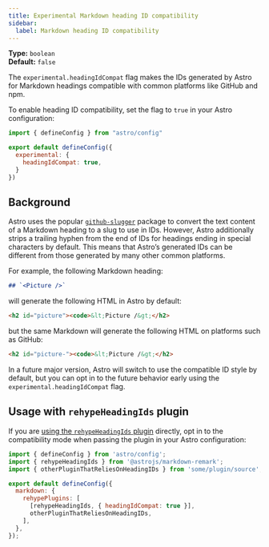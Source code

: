 ```yaml
---
title: Experimental Markdown heading ID compatibility
sidebar:
  label: Markdown heading ID compatibility
---
```



<p>

**Type:** `boolean`<br />
**Default:** `false`<br />
<Since v="5.5.0" />
</p>

The `experimental.headingIdCompat` flag makes the IDs generated by Astro for Markdown headings compatible with common platforms like GitHub and npm.

To enable heading ID compatibility, set the flag to `true` in your Astro configuration:

```js title="astro.config.mjs" ins={4-6}
import { defineConfig } from "astro/config"

export default defineConfig({
  experimental: {
    headingIdCompat: true,
  }
})
```

## Background

Astro uses the popular [`github-slugger`](https://github.com/Flet/github-slugger) package to convert the text content of a Markdown heading to a slug to use in IDs.
However, Astro additionally strips a trailing hyphen from the end of IDs for headings ending in special characters by default.
This means that Astro’s generated IDs can be different from those generated by many other common platforms.

For example, the following Markdown heading:

```md
## `<Picture />`
```

will generate the following HTML in Astro by default:

```html "picture"
<h2 id="picture"><code>&lt;Picture /&gt;</h2>
```

but the same Markdown will generate the following HTML on platforms such as GitHub:

```html "picture-"
<h2 id="picture-"><code>&lt;Picture /&gt;</h2>
```

In a future major version, Astro will switch to use the compatible ID style by default, but you can opt in to the future behavior early using the `experimental.headingIdCompat` flag.

## Usage with `rehypeHeadingIds` plugin

If you are [using the `rehypeHeadingIds` plugin](/en/guides/markdown-content/#heading-ids-and-plugins) directly, opt in to the compatibility mode when passing the plugin in your Astro configuration:


```js title="astro.config.mjs" {8}
import { defineConfig } from 'astro/config';
import { rehypeHeadingIds } from '@astrojs/markdown-remark';
import { otherPluginThatReliesOnHeadingIDs } from 'some/plugin/source';

export default defineConfig({
  markdown: {
    rehypePlugins: [
      [rehypeHeadingIds, { headingIdCompat: true }],
      otherPluginThatReliesOnHeadingIDs,
    ],
  },
});
```
